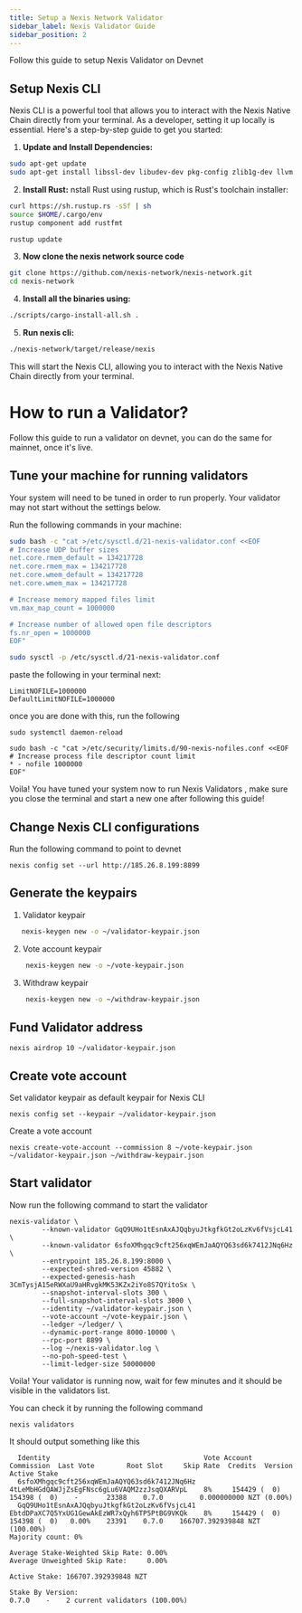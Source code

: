 ```yaml
---
title: Setup a Nexis Network Validator
sidebar_label: Nexis Validator Guide
sidebar_position: 2
---
```


Follow this guide to setup Nexis Validator on Devnet

## Setup Nexis CLI

Nexis CLI is a powerful tool that allows you to interact with the Nexis Native Chain directly from your terminal. As a developer, setting it up locally is essential. Here's a step-by-step guide to get you started:

1. **Update and Install Dependencies:**

```bash
sudo apt-get update
sudo apt-get install libssl-dev libudev-dev pkg-config zlib1g-dev llvm clang make cmake protobuf-compiler
```

2. **Install Rust:**
nstall Rust using rustup, which is Rust's toolchain installer:

```bash
curl https://sh.rustup.rs -sSf | sh
source $HOME/.cargo/env
rustup component add rustfmt

rustup update
```

3. **Now clone the nexis network source code**

```bash
git clone https://github.com/nexis-network/nexis-network.git
cd nexis-network
```

4. **Install all the binaries using:**

```bash
./scripts/cargo-install-all.sh .
```

5. **Run nexis cli:**

```bash
./nexis-network/target/release/nexis
```

This will start the Nexis CLI, allowing you to interact with the Nexis Native Chain directly from your terminal.

# How to run a Validator?

Follow this guide to run a validator on devnet, you can do the same for mainnet, once it's live.

## Tune your machine for running validators

Your system will need to be tuned in order to run properly. Your validator may not start without the settings below.

Run the following commands in your machine:

```bash
sudo bash -c "cat >/etc/sysctl.d/21-nexis-validator.conf <<EOF
# Increase UDP buffer sizes
net.core.rmem_default = 134217728
net.core.rmem_max = 134217728
net.core.wmem_default = 134217728
net.core.wmem_max = 134217728

# Increase memory mapped files limit
vm.max_map_count = 1000000

# Increase number of allowed open file descriptors
fs.nr_open = 1000000
EOF"
```

```bash
sudo sysctl -p /etc/sysctl.d/21-nexis-validator.conf
```

paste the following in your terminal next:

```
LimitNOFILE=1000000
DefaultLimitNOFILE=1000000
```

once you are done with this, run the following 

```
sudo systemctl daemon-reload
```

```
sudo bash -c "cat >/etc/security/limits.d/90-nexis-nofiles.conf <<EOF
# Increase process file descriptor count limit
* - nofile 1000000
EOF"
```

Voila! You have tuned your system now to run Nexis Validators , make sure you close the terminal and start a new one after following this guide!

## Change Nexis CLI configurations

Run the following command to point to devnet

```
nexis config set --url http://185.26.8.199:8899
```

## Generate the keypairs


1. Validator keypair

```bash
   nexis-keygen new -o ~/validator-keypair.json
```

2. Vote account keypair

```bash
    nexis-keygen new -o ~/vote-keypair.json
```

3. Withdraw keypair

```bash
    nexis-keygen new -o ~/withdraw-keypair.json
```

## Fund Validator address

```
nexis airdrop 10 ~/validator-keypair.json
```

## Create vote account

Set validator keypair as default keypair for Nexis CLI

```
nexis config set --keypair ~/validator-keypair.json
```

Create a vote account

```
nexis create-vote-account --commission 8 ~/vote-keypair.json ~/validator-keypair.json ~/withdraw-keypair.json
```

## Start validator

Now run the following command to start the validator

```
nexis-validator \
        --known-validator GqQ9UHo1tEsnAxAJQqbyuJtkgfkGt2oLzKv6fVsjcL41 \
        --known-validator 6sfoXMhgqc9cft256xqWEmJaAQYQ63sd6k7412JNq6Hz \
        --entrypoint 185.26.8.199:8000 \
        --expected-shred-version 45882 \
        --expected-genesis-hash 3CmTysjA15eRWXaU9aHRvgkMK53KZx2iYo8S7QYitoSx \
        --snapshot-interval-slots 300 \
        --full-snapshot-interval-slots 3000 \
        --identity ~/validator-keypair.json \
        --vote-account ~/vote-keypair.json \
        --ledger ~/ledger/ \
        --dynamic-port-range 8000-10000 \
        --rpc-port 8899 \
        --log ~/nexis-validator.log \
        --no-poh-speed-test \
        --limit-ledger-size 50000000
```

Voila! Your validator is running now, wait for few minutes and it should be visible in the validators list.

You can check it by running the following command 

```
nexis validators
```

It should output something like this 

```
  Identity                                      Vote Account                            Commission  Last Vote        Root Slot     Skip Rate  Credits  Version    Active Stake
  6sfoXMhgqc9cft256xqWEmJaAQYQ63sd6k7412JNq6Hz  4tLeMbHGdQAWJjZsEgFNsc6gLu6VAQM2zzJsqQXARVpL    8%     154429 (  0)     154398 (  0)    -       23388    0.7.0         0.000000000 NZT (0.00%)
  GqQ9UHo1tEsnAxAJQqbyuJtkgfkGt2oLzKv6fVsjcL41  EbtdDPaXC7Q5YxUG1GewAkEzWR7xQyh6TP5PtBG9VKQk    8%     154429 (  0)     154398 (  0)   0.00%    23391    0.7.0    166707.392939848 NZT (100.00%)
Majority count: 0%

Average Stake-Weighted Skip Rate: 0.00%
Average Unweighted Skip Rate:     0.00%

Active Stake: 166707.392939848 NZT

Stake By Version:
0.7.0    -    2 current validators (100.00%)


```